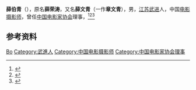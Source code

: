 '''薛伯青'''（{{bd|1910年||1989年}}），原名'''薛荣涛'''，又名'''薛文青'''（一作'''章文青'''），男，[[江苏|江苏]][[武进县|武进]]人，中国[[电影摄影师|电影摄影师]]，曾任[[中国电影家协会|中国电影家协会]]理事，<ref>{{Cite book|title=中华当代文化名人大辞典|author=张品兴, 殷登祥, 陈有进等主编|publisher=中国广播电视出版社|year=1992|isbn=9787504315137|location=北京|pages=}}</ref><ref>{{Cite book|title=民国人物大辞典|author=徐友春主编; 蔡鸿源, 周兴培副主编|publisher=河北人民出版社|year=1991|isbn=|location=石家庄|pages=}}</ref><ref>{{Cite web|title=薛伯青（1910-1989）|url=http://js.ifeng.com/nt/culture/detail_2014_08/04/2702518_0.shtml|accessdate=2020-12-21|work=凤凰网江苏}}</ref>

== 参考资料 ==
{{reflist}}

{{中国人物小作品}}
{{Navboxes
| title  = 薛伯青在[[中国电影家协会|中国电影家协会]]的职务
| list1  =
{{中国电影工作者协会第三届理事会}}
{{中国电影家协会第四届理事会}}
}}

{{Authority control}}
{{DEFAULTSORT:Xue薛}}
[[Category:薛姓|Bo]]
[[Category:武進人|Category:武進人]]
[[Category:中国电影摄影师|Category:中国电影摄影师]]
[[Category:中国电影家协会理事|Category:中国电影家协会理事]]